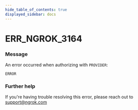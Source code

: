 ```yaml
---
hide_table_of_contents: true
displayed_sidebar: docs
---
```



# ERR_NGROK_3164

### Message

An error occurred when authorizing with `PROVIDER`:

`ERROR`

<ErrorDetails error="err_ngrok_3164" />

### Further help

If you're having trouble resolving this error, please reach out to [support@ngrok.com](mailto:support@ngrok.com?subject=Help%20with%20ERR_NGROK_3164)

